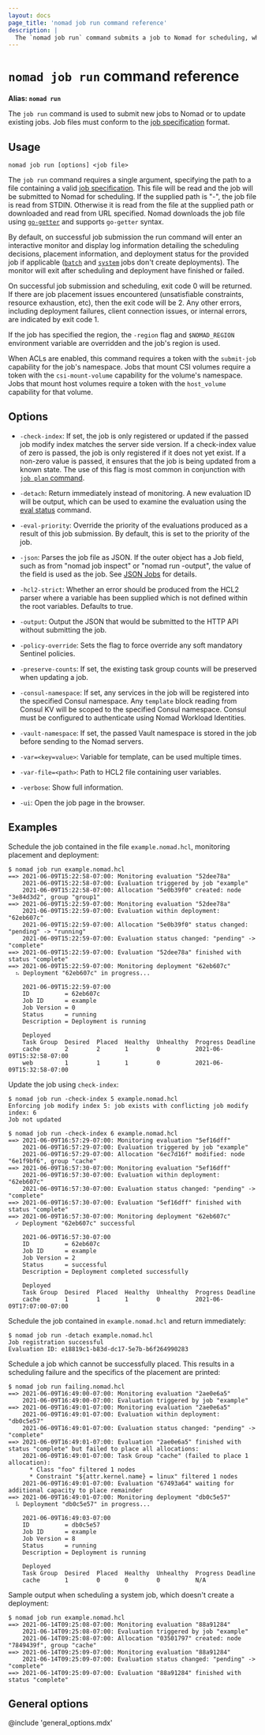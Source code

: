 ```yaml
---
layout: docs
page_title: 'nomad job run command reference'
description: |
  The `nomad job run` command submits a job to Nomad for scheduling, which then runs the job.
---
```


# `nomad job run` command reference

**Alias: `nomad run`**

The `job run` command is used to submit new jobs to Nomad or to update existing
jobs. Job files must conform to the [job specification] format.

## Usage

```plaintext
nomad job run [options] <job file>
```

The `job run` command requires a single argument, specifying the path to a file
containing a valid [job specification]. This file will be read and the job will
be submitted to Nomad for scheduling. If the supplied path is "-", the job file
is read from STDIN. Otherwise it is read from the file at the supplied path or
downloaded and read from URL specified. Nomad downloads the job file using
[`go-getter`] and supports `go-getter` syntax.

By default, on successful job submission the run command will enter an
interactive monitor and display log information detailing the scheduling
decisions, placement information, and deployment status for the provided job
if applicable ([`batch`] and [`system`] jobs don't create deployments). The monitor will
exit after scheduling and deployment have finished or failed.

On successful job submission and scheduling, exit code 0 will be returned. If
there are job placement issues encountered (unsatisfiable constraints, resource
exhaustion, etc), then the exit code will be 2. Any other errors, including
deployment failures, client connection issues, or internal errors, are indicated
by exit code 1.

If the job has specified the region, the `-region` flag and `$NOMAD_REGION`
environment variable are overridden and the job's region is used.

When ACLs are enabled, this command requires a token with the `submit-job`
capability for the job's namespace. Jobs that mount CSI volumes require a
token with the `csi-mount-volume` capability for the volume's namespace. Jobs
that mount host volumes require a token with the `host_volume` capability for
that volume.

## Options

- `-check-index`: If set, the job is only registered or
  updated if the passed job modify index matches the server side version.
  If a check-index value of zero is passed, the job is only registered if it does
  not yet exist. If a non-zero value is passed, it ensures that the job is being
  updated from a known state. The use of this flag is most common in conjunction
  with [`job plan` command].

- `-detach`: Return immediately instead of monitoring. A new evaluation ID
  will be output, which can be used to examine the evaluation using the
  [eval status] command.

- `-eval-priority`: Override the priority of the evaluations produced as a result
  of this job submission. By default, this is set to the priority of the job.

- `-json`: Parses the job file as JSON. If the outer object has a Job field,
  such as from "nomad job inspect" or "nomad run -output", the value of the
  field is used as the job. See [JSON Jobs] for details.

- `-hcl2-strict`: Whether an error should be produced from the HCL2 parser where
  a variable has been supplied which is not defined within the root variables.
  Defaults to true.

- `-output`: Output the JSON that would be submitted to the HTTP API without
  submitting the job.

- `-policy-override`: Sets the flag to force override any soft mandatory
  Sentinel policies.

- `-preserve-counts`: If set, the existing task group counts will be preserved
  when updating a job.

- `-consul-namespace`: <EnterpriseAlert inline/> If set, any services in the job will be registered into the
  specified Consul namespace. Any `template` block reading from Consul KV will
  be scoped to the specified Consul namespace. Consul must be configured to authenticate
  using Nomad Workload Identities.

- `-vault-namespace`: If set, the passed Vault namespace is stored in the job
  before sending to the Nomad servers.

- `-var=<key=value>`: Variable for template, can be used multiple times.

- `-var-file=<path>`: Path to HCL2 file containing user variables.

- `-verbose`: Show full information.

- `-ui`: Open the job page in the browser.

## Examples

Schedule the job contained in the file `example.nomad.hcl`, monitoring placement and deployment:

```shell-session
$ nomad job run example.nomad.hcl
==> 2021-06-09T15:22:58-07:00: Monitoring evaluation "52dee78a"
    2021-06-09T15:22:58-07:00: Evaluation triggered by job "example"
    2021-06-09T15:22:58-07:00: Allocation "5e0b39f0" created: node "3e84d3d2", group "group1"
==> 2021-06-09T15:22:59-07:00: Monitoring evaluation "52dee78a"
    2021-06-09T15:22:59-07:00: Evaluation within deployment: "62eb607c"
    2021-06-09T15:22:59-07:00: Allocation "5e0b39f0" status changed: "pending" -> "running"
    2021-06-09T15:22:59-07:00: Evaluation status changed: "pending" -> "complete"
==> 2021-06-09T15:22:59-07:00: Evaluation "52dee78a" finished with status "complete"
==> 2021-06-09T15:22:59-07:00: Monitoring deployment "62eb607c"
  ⠦ Deployment "62eb607c" in progress...

    2021-06-09T15:22:59-07:00
    ID          = 62eb607c
    Job ID      = example
    Job Version = 0
    Status      = running
    Description = Deployment is running

    Deployed
    Task Group  Desired  Placed  Healthy  Unhealthy  Progress Deadline
    cache       2        2       1        0          2021-06-09T15:32:58-07:00
    web         1        1       1        0          2021-06-09T15:32:58-07:00
```

<a id="check-index"></a> Update the job using `check-index`:

```shell-session
$ nomad job run -check-index 5 example.nomad.hcl
Enforcing job modify index 5: job exists with conflicting job modify index: 6
Job not updated

$ nomad job run -check-index 6 example.nomad.hcl
==> 2021-06-09T16:57:29-07:00: Monitoring evaluation "5ef16dff"
    2021-06-09T16:57:29-07:00: Evaluation triggered by job "example"
    2021-06-09T16:57:29-07:00: Allocation "6ec7d16f" modified: node "6e1f9bf6", group "cache"
==> 2021-06-09T16:57:30-07:00: Monitoring evaluation "5ef16dff"
    2021-06-09T16:57:30-07:00: Evaluation within deployment: "62eb607c"
    2021-06-09T16:57:30-07:00: Evaluation status changed: "pending" -> "complete"
==> 2021-06-09T16:57:30-07:00: Evaluation "5ef16dff" finished with status "complete"
==> 2021-06-09T16:57:30-07:00: Monitoring deployment "62eb607c"
  ✓ Deployment "62eb607c" successful

    2021-06-09T16:57:30-07:00
    ID          = 62eb607c
    Job ID      = example
    Job Version = 2
    Status      = successful
    Description = Deployment completed successfully

    Deployed
    Task Group  Desired  Placed  Healthy  Unhealthy  Progress Deadline
    cache       1        1       1        0          2021-06-09T17:07:00-07:00
```

Schedule the job contained in `example.nomad.hcl` and return immediately:

```shell-session
$ nomad job run -detach example.nomad.hcl
Job registration successful
Evaluation ID: e18819c1-b83d-dc17-5e7b-b6f264990283
```

Schedule a job which cannot be successfully placed. This results in a scheduling
failure and the specifics of the placement are printed:

```shell-session
$ nomad job run failing.nomad.hcl
==> 2021-06-09T16:49:00-07:00: Monitoring evaluation "2ae0e6a5"
    2021-06-09T16:49:00-07:00: Evaluation triggered by job "example"
==> 2021-06-09T16:49:01-07:00: Monitoring evaluation "2ae0e6a5"
    2021-06-09T16:49:01-07:00: Evaluation within deployment: "db0c5e57"
    2021-06-09T16:49:01-07:00: Evaluation status changed: "pending" -> "complete"
==> 2021-06-09T16:49:01-07:00: Evaluation "2ae0e6a5" finished with status "complete" but failed to place all allocations:
    2021-06-09T16:49:01-07:00: Task Group "cache" (failed to place 1 allocation):
      * Class "foo" filtered 1 nodes
      * Constraint "${attr.kernel.name} = linux" filtered 1 nodes
    2021-06-09T16:49:01-07:00: Evaluation "67493a64" waiting for additional capacity to place remainder
==> 2021-06-09T16:49:01-07:00: Monitoring deployment "db0c5e57"
  ⠧ Deployment "db0c5e57" in progress...

    2021-06-09T16:49:03-07:00
    ID          = db0c5e57
    Job ID      = example
    Job Version = 8
    Status      = running
    Description = Deployment is running

    Deployed
    Task Group  Desired  Placed  Healthy  Unhealthy  Progress Deadline
    cache       1        0       0        0          N/A
```

Sample output when scheduling a system job, which doesn't create a deployment:

```shell-session
$ nomad job run example.nomad.hcl
==> 2021-06-14T09:25:08-07:00: Monitoring evaluation "88a91284"
    2021-06-14T09:25:08-07:00: Evaluation triggered by job "example"
    2021-06-14T09:25:08-07:00: Allocation "03501797" created: node "7849439f", group "cache"
==> 2021-06-14T09:25:09-07:00: Monitoring evaluation "88a91284"
    2021-06-14T09:25:09-07:00: Evaluation status changed: "pending" -> "complete"
==> 2021-06-14T09:25:09-07:00: Evaluation "88a91284" finished with status "complete"
```

## General options

@include 'general_options.mdx'

[`batch`]: /nomad/docs/concepts/scheduling/schedulers#batch
[eval status]: /nomad/commands/eval/status
[`go-getter`]: https://github.com/hashicorp/go-getter
[`job plan` command]: /nomad/commands/job/plan
[job specification]: /nomad/docs/job-specification
[JSON jobs]: /nomad/api-docs/json-jobs
[`system`]: /nomad/docs/concepts/scheduling/schedulers#system
